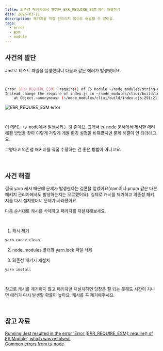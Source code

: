 ```yaml
---
title: 의존성 패키지에서 발생한 ERR_REQUIRE_ESM 에러 해결하기
date: 2024-03-11
description: 패키지를 직접 건드리지 않아도 해결할 수 있어요.
tags:
  - error
  - esm
  - module
---
```


## 사건의 발단

Jest로 테스트 파일을 실행했더니 다음과 같은 에러가 발생했어요.

<br />

```bash
Error [ERR_REQUIRE_ESM]: require() of ES Module ~/node_modules/string-width/index.js from ~/node_modules/cliui/build/index.cjs not supported.
Instead change the require of index.js in ~/node_modules/cliui/build/index.cjs to a dynamic import() which is available in all CommonJS modules.
    at Object.<anonymous> (~/node_modules/cliui/build/index.cjs:291:21)
```

![ERR_REQUIRE_ESM error](error.png)

<br />

이 에러는 ts-node에서 발생시키는 것 같아요. 그래서 ts-node 문서에서 제시한 에러 해결 방법을 찾아 이렇게 저렇게 개발 환경 설정을 바꿔봤지만 문제 해결이 안 되더라고요.

그렇다고 의존성 패키지를 직접 수정하는 건 좋은 방법이 아니고요.

<br />

## 사건 해결

결국 yarn 캐시 때문에 문제가 발생한다는 결론을 얻었어요(npm이나 pnpm 같은 다른 패키지 관리자에서도 발생하는지는 모르겠어요). 실제로 캐시를 제거하고 의존성 패키지를 다시 설치했더니 문제가 사라졌어요.

다음 순서대로 캐시를 삭제하고 패키지를 재설치해보세요.

<br />

1. 캐시 제거

```bash
yarn cache clean
```

2. node_modules 폴더와 yarn.lock 파일 삭제

3. 의존성 패키지 재설치

```bash
yarn install
```

<br />

참고로 캐시를 제거하지 않고 패키지만 재설치하면 당장은 잘 되는 듯해도 시간이 지나면 에러가 다시 발생할 확률이 높아요. 캐시를 꼭 제거해주세요.

<br />

## 참고 자료

[Running Jest resulted in the error 'Error \[ERR_REQUIRE_ESM\]: require\(\) of ES Module', which was resolved.](https://tsukurue.com/en/archives/935)  
[Common errors from ts-node](https://www.npmjs.com/package/ts-node#err_require_esm)
